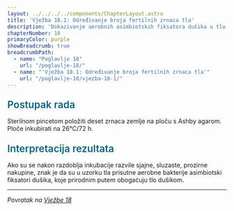 ```yaml
---
layout: ../../../../components/ChapterLayout.astro
title: 'Vježba 18.1: Određivanje broja fertilnih zrnaca tla'
description: 'Dokazivanje aerobnih asimbiotskih fiksatora dušika u tlu'
chapterNumber: 18
primaryColor: purple
showBreadcrumb: true
breadcrumbPath:
  - name: "Poglavlje 18"
    url: "/poglavlje-18/"
  - name: "'Vježba 18.1: Određivanje broja fertilnih zrnaca tla'"
    url: "/poglavlje-18/vjezba-18-1/"
---
```



<h3 style="color: #096279; font-size: 1.4rem; font-weight: 600; margin: 1.5rem 0 1rem 0;">Postupak rada</h3>

Sterilnom pincetom položiti deset zrnaca zemlje na ploču s Ashby agarom. Ploče inkubirati na 26°C/72 h.

<h3 style="color: #096279; font-size: 1.4rem; font-weight: 600; margin: 1.5rem 0 1rem 0;">Interpretacija rezultata</h3>

Ako su se nakon razdoblja inkubacije razvile sjajne, sluzaste, prozirne nakupine, znak je da su u uzorku tla prisutne aerobne bakterije asimbiotski fiksatori dušika, koje prirodnim putem obogaćuju tlo dušikom.

---

*Povratak na [Vježbe 18](/poglavlje-18/vjezba-18)*
